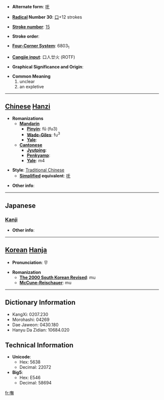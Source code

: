 * '''Alternate form''': [[呒]]

* '''[[Wiktionary:Chinese radical index| Radical]] Number 30''': [[Wiktionary:Chinese radical index 口|口]]+12 strokes

* '''[[Wiktionary:Chinese total strokes index|Stroke number]]''': [[Wiktionary:Chinese total strokes index 15|15]]

* '''Stroke order''': 

* '''[[Wiktionary:Chinese four corner index|Four-Corner System]]''': 6803<sub>1</sub>

* '''[[Wiktionary:Chinese Cangjie index|Cangjie input]]''': 口人廿火 (ROTF)

* '''Graphical Significance and Origin''': 

* '''Common Meaning'''
*#unclear
*# an expletive


----

== [[Chinese]] [[Hanzi]] ==

* '''Romanizations'''
** '''[[Mandarin]]'''
*** '''[[Pinyin]]''': fǔ (fu3)
*** '''[[Wade-Giles]]''': fu<sup>3</sup>
*** '''[[Yale]]''': 
** '''[[Cantonese]]'''
*** '''[[Jyutping]]''':
*** '''[[Penkyamp]]''': 
*** '''[[Yale]]''': m4

* '''Style''': [[Traditional Chinese]] 
** '''[[Simplified Chinese|Simplified]] equivalent''': [[呒]]

* '''Other info''': 

----

==Japanese==
===[[Kanji]]===
{{kanji|on readings=[[ぶ]] (bu)
|kun readings=[[さぞ]] (sazo)
}}

* '''Other info''':  

----

== [[Korean]] [[Hanja]] ==

* '''Pronunciation''': 무

* '''Romanization'''
** '''[[The 2000 South Korean Revised Romanization|The 2000 South Korean Revised]]''': mu
** '''[[McCune-Reischauer]]''': mu

----

== Dictionary Information ==

* KangXi: 0207.230
* Morohashi: 04269
* Dae Jaweon: 0430.180
* Hanyu Da Zidian: 10684.020

== Technical Information ==

* '''Unicode''':
** Hex: 5638
** Decimal: 22072
* '''Big5''':
** Hex: E546
** Decimal: 58694

[[fr:嘸]]